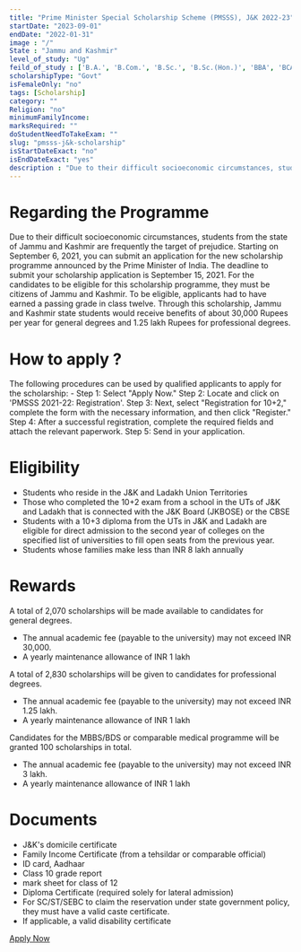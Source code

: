 ```yaml
---
title: "Prime Minister Special Scholarship Scheme (PMSSS), J&K 2022-23"
startDate: "2023-09-01"
endDate: "2022-01-31"
image : "/"
State : "Jammu and Kashmir"
level_of_study: "Ug"
feild_of_study : ['B.A.', 'B.Com.', 'B.Sc.', 'B.Sc.(Hon.)', 'BBA', 'BCA', 'B.E',  'B.TECH',  'B. Pharmacy', 'B. Architecture', 'B.Sc.(Nursing)' , 'M.B.B.S',  'B.D.S.', 'BAMS']
scholarshipType: "Govt"
isFemaleOnly: "no"
tags: [Scholarship]
category: ""
Religion: "no"
minimumFamilyIncome:
marksRequired: ""
doStudentNeedToTakeExam: ""
slug: "pmsss-j&k-scholarship"   
isStartDateExact: "no"
isEndDateExact: "yes"
description : "Due to their difficult socioeconomic circumstances, students from the state of Jammu and Kashmir are frequently the target of prejudice. Starting on September 6, 2021, you can submit an application for the new scholarship programme announced by the Prime Minister of India."
---   
```


# Regarding the Programme

Due to their difficult socioeconomic circumstances, students from the state of Jammu and Kashmir are frequently the target of prejudice.
Starting on September 6, 2021, you can submit an application for the new scholarship programme announced by the Prime Minister of India.
The deadline to submit your scholarship application is September 15, 2021. For the candidates to be eligible for this scholarship programme,
they must be citizens of Jammu and Kashmir. To be eligible, applicants had to have earned a passing grade in class twelve. Through this scholarship,
Jammu and Kashmir state students would receive benefits of about 30,000 Rupees per year for general degrees and 1.25 lakh Rupees for professional degrees.

# How to apply ?

The following procedures can be used by qualified applicants to apply for the scholarship: -
Step 1: Select "Apply Now."
Step 2: Locate and click on 'PMSSS 2021-22: Registration'.
Step 3: Next, select "Registration for 10+2," complete the form with the necessary information, and then click "Register."
Step 4: After a successful registration, complete the required fields and attach the relevant paperwork.
Step 5: Send in your application.

# Eligibility

- Students who reside in the J&K and Ladakh Union Territories
- Those who completed the 10+2 exam from a school in the UTs of J&K and Ladakh that is connected with the J&K Board (JKBOSE) or the CBSE
- Students with a 10+3 diploma from the UTs in J&K and Ladakh are eligible for direct admission to the second year of colleges on the specified list of universities to fill open seats from the previous year.
- Students whose families make less than INR 8 lakh annually

# Rewards

A total of 2,070 scholarships will be made available to candidates for general degrees.

- The annual academic fee (payable to the university) may not exceed INR 30,000.
- A yearly maintenance allowance of INR 1 lakh

A total of 2,830 scholarships will be given to candidates for professional degrees.

- The annual academic fee (payable to the university) may not exceed INR 1.25 lakh.
- A yearly maintenance allowance of INR 1 lakh

Candidates for the MBBS/BDS or comparable medical programme will be granted 100 scholarships in total.

- The annual academic fee (payable to the university) may not exceed INR 3 lakh.
- A yearly maintenance allowance of INR 1 lakh

# Documents

- J&K's domicile certificate
- Family Income Certificate (from a tehsildar or comparable official)
- ID card, Aadhaar
- Class 10 grade report
- mark sheet for class of 12
- Diploma Certificate (required solely for lateral admission)
- For SC/ST/SEBC to claim the reservation under state government policy, they must have a valid caste certificate.
- If applicable, a valid disability certificate

[Apply Now](https://www.aicte-india.org/bureaus/jk)
